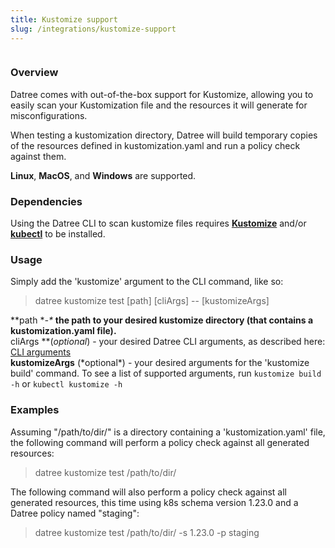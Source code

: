 ```yaml
---
title: Kustomize support
slug: /integrations/kustomize-support
---
```


<img src='/img/official-integrations/1.avif' alt='' />

### Overview

Datree comes with out-of-the-box support for Kustomize, allowing you to easily scan your Kustomization file and the resources it will generate for misconfigurations.

When testing a kustomization directory, Datree will build temporary copies of the resources defined in kustomization.yaml and run a policy check against them.

**Linux**, **MacOS**, and **Windows** are supported.

### Dependencies

Using the Datree CLI to scan kustomize files requires [**Kustomize**](https://kustomize.io/) and/or [**kubectl**](https://kubernetes.io/docs/tasks/tools/) to be installed.

### Usage

Simply add the 'kustomize' argument to the CLI command, like so:

> datree kustomize test [path] [cliArgs] -- [kustomizeArgs]

**path **-\** **the path to your desired kustomize directory (that contains a kustomization.yaml file).**  
cliArgs \*\*(*optional*) - your desired Datree CLI arguments, as described here: [CLI arguments](/setup/cli-arguments)&#x20;  
**kustomizeArgs** (*optional\*) - your desired arguments for the 'kustomize build' command. To see a list of supported arguments, run `kustomize build -h` or `kubectl kustomize -h`  

### Examples

Assuming "/path/to/dir/" is a directory containing a 'kustomization.yaml' file, the following command will perform a policy check against all generated resources:

> datree kustomize test /path/to/dir/

The following command will also perform a policy check against all generated resources, this time using k8s schema version 1.23.0 and a Datree policy named "staging":

> datree kustomize test /path/to/dir/ -s 1.23.0 -p staging
